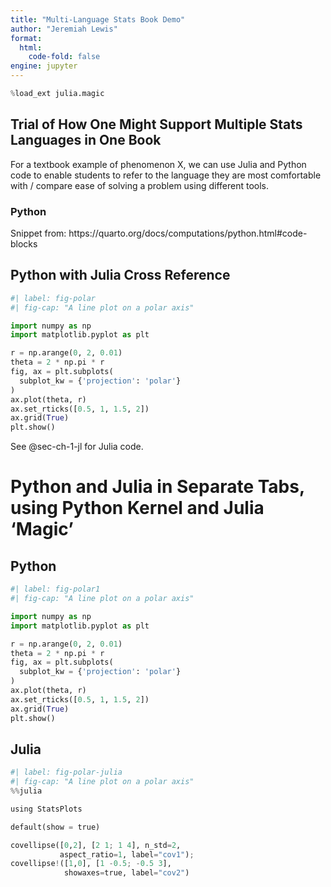 ```yaml
---
title: "Multi-Language Stats Book Demo"
author: "Jeremiah Lewis"
format:
  html:
    code-fold: false
engine: jupyter
---
```


```python
%load_ext julia.magic
```

## Trial of How One Might Support Multiple Stats Languages in One Book

For a textbook example of phenomenon X, we can use Julia and Python code to enable students to refer to the language they are most comfortable with / compare ease of solving a problem using different tools.

### Python

Snippet from: https://quarto.org/docs/computations/python.html#code-blocks

## Python with Julia Cross Reference


```python
#| label: fig-polar
#| fig-cap: "A line plot on a polar axis"

import numpy as np
import matplotlib.pyplot as plt

r = np.arange(0, 2, 0.01)
theta = 2 * np.pi * r
fig, ax = plt.subplots(
  subplot_kw = {'projection': 'polar'} 
)
ax.plot(theta, r)
ax.set_rticks([0.5, 1, 1.5, 2])
ax.grid(True)
plt.show()
```

See @sec-ch-1-jl for Julia code.


# Python and Julia in Separate Tabs, using Python Kernel and Julia 'Magic'

::: {.panel-tabset}

## Python

```python
#| label: fig-polar1
#| fig-cap: "A line plot on a polar axis"

import numpy as np
import matplotlib.pyplot as plt

r = np.arange(0, 2, 0.01)
theta = 2 * np.pi * r
fig, ax = plt.subplots(
  subplot_kw = {'projection': 'polar'} 
)
ax.plot(theta, r)
ax.set_rticks([0.5, 1, 1.5, 2])
ax.grid(True)
plt.show()
```

## Julia

```python
#| label: fig-polar-julia
#| fig-cap: "A line plot on a polar axis"
%%julia

using StatsPlots

default(show = true)

covellipse([0,2], [2 1; 1 4], n_std=2, 
           aspect_ratio=1, label="cov1");
covellipse!([1,0], [1 -0.5; -0.5 3], 
            showaxes=true, label="cov2")

```

:::

